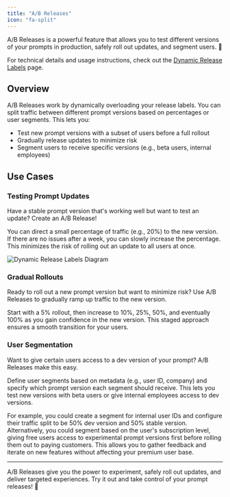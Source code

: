 ```yaml
---
title: "A/B Releases"
icon: "fa-split"
---
```


A/B Releases is a powerful feature that allows you to test different versions of your prompts in production, safely roll out updates, and segment users. 🚀

For technical details and usage instructions, check out the [Dynamic Release Labels](/features/prompt-registry/dynamic-release-labels) page.

## Overview

A/B Releases work by dynamically overloading your release labels. You can split traffic between different prompt versions based on percentages or user segments. This lets you:

- Test new prompt versions with a subset of users before a full rollout
- Gradually release updates to minimize risk
- Segment users to receive specific versions (e.g., beta users, internal employees)

## Use Cases

### Testing Prompt Updates

Have a stable prompt version that's working well but want to test an update? Create an A/B Release! 

You can direct a small percentage of traffic (e.g., 20%) to the new version. If there are no issues after a week, you can slowly increase the percentage. This minimizes the risk of rolling out an update to all users at once.

![Dynamic Release Labels Diagram](/images/split-release-flowchart.png)

### Gradual Rollouts

Ready to roll out a new prompt version but want to minimize risk? Use A/B Releases to gradually ramp up traffic to the new version.

Start with a 5% rollout, then increase to 10%, 25%, 50%, and eventually 100% as you gain confidence in the new version. This staged approach ensures a smooth transition for your users.

### User Segmentation

Want to give certain users access to a dev version of your prompt? A/B Releases make this easy.

Define user segments based on metadata (e.g., user ID, company) and specify which prompt version each segment should receive. This lets you test new versions with beta users or give internal employees access to dev versions.

For example, you could create a segment for internal user IDs and configure their traffic split to be 50% dev version and 50% stable version. Alternatively, you could segment based on the user's subscription level, giving free users access to experimental prompt versions first before rolling them out to paying customers. This allows you to gather feedback and iterate on new features without affecting your premium user base.

---

A/B Releases give you the power to experiment, safely roll out updates, and deliver targeted experiences. Try it out and take control of your prompt releases! 🎉